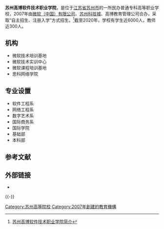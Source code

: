 {{高校
|name=苏州高博软件技术职业学院
|image=
|logo=
|motto=厚德 致知 慎微 博大
|rector=
|type=民办
|established=2007年
|location=[[中华人民共和国|中华人民共和国]][[江苏省|江苏省]][[苏州市|苏州市]]
|院长=朱秀林
|students=
|staff=
|campus=
|address=高新区苏州科技城青山路5号
|area=
|sports=
|website=http://www.gist-edu.com/
}}
'''苏州高博软件技术职业学院'''，是位于[[江苏省|江苏省]][[苏州市|苏州市]]的一所民办普通专科高等职业学校，2007年由[[微软|微软（中国）有限公司]]、[[苏州科技城|苏州科技城]]、高博教育管理公司合办，采取“自主招生、注册入学”方式招生。<ref>[http://www.gist.edu.cn/xygk.htm 苏州高博软件技术职业学院简介]{{dead link|date=2018年4月 |bot=InternetArchiveBot |fix-attempted=yes }}</ref>截至2020年，学校有学生近6000人，教师近300人。
==机构==
* 微软技术培训基地
* 微软技术实训中心
* 微软课程培训基地
* 思科网络学院

==专业设置==
* 软件工程系
* 网络工程系
* 数字艺术系
* 国际商务系
* 国际学院
* 基础部
* 本科部

==参考文献==
{{reflist}}

==外部链接==
*{{official}}

{{-}}
{{江苏高等院校}}
{{民办大学}}

{{coord|display=title}}

[[Category:苏州高等院校|Category:苏州高等院校]]
[[Category:2007年創建的教育機構|Category:2007年創建的教育機構]]

{{Univ-stub}}